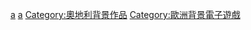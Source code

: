 [[Category:各国背景电子游戏|a]]
[[Category:欧洲各国背景电子游戏|a]]
[[Category:奧地利背景作品|Category:奧地利背景作品]]
[[Category:歐洲背景電子遊戲|Category:歐洲背景電子遊戲]]